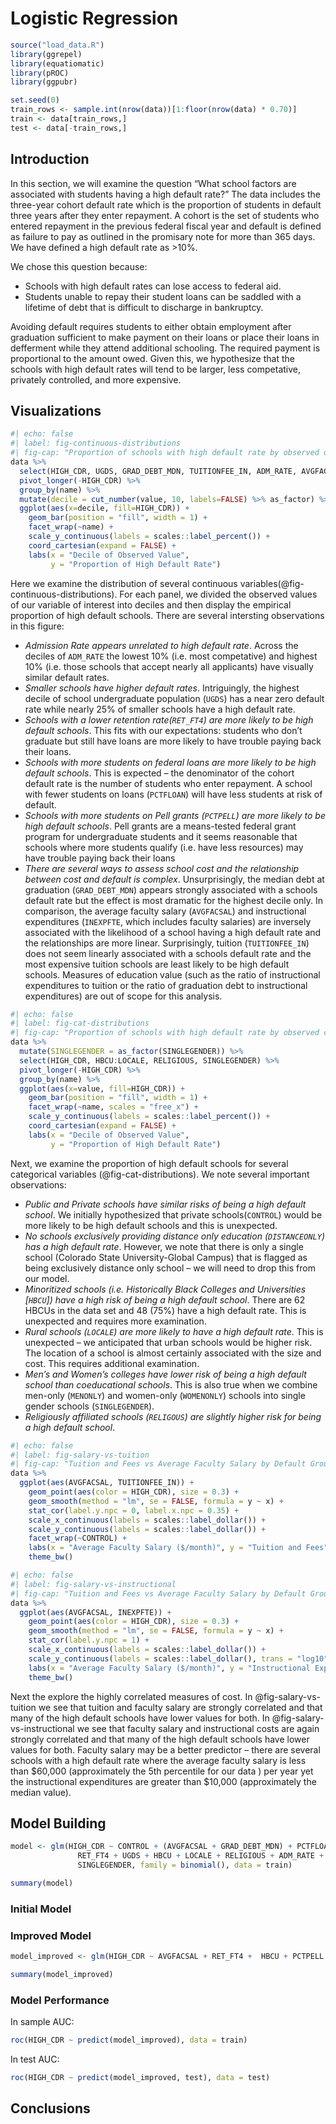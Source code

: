 # Logistic Regression
```r
source("load_data.R")
library(ggrepel)
library(equatiomatic)
library(pROC)
library(ggpubr)

set.seed(0)
train_rows <- sample.int(nrow(data))[1:floor(nrow(data) * 0.70)]
train <- data[train_rows,]
test <- data[-train_rows,]
```

## Introduction

In this section, we will examine the question "What school factors are associated with students having a high default rate?" The data  includes the three-year cohort default rate which is the proportion of students in default three years after they enter repayment. A cohort is the set of students who entered repayment in the previous federal fiscal year and default is defined as failure to pay as outlined in the promisary note for more than 365 days. We have defined a high default rate as >10%.  

We chose this question because:
  
  * Schools with high default rates can lose access to federal aid.
  * Students unable to repay their student loans can be saddled with a lifetime of debt that is difficult to discharge in bankruptcy.
  
Avoiding default requires students to either obtain employment after graduation sufficient to make payment on their loans or place their loans in defferment while they attend additional schooling. The required payment is proportional to the amount owed. Given this, we hypothesize that the schools with high default rates will tend to be larger, less competative, privately controlled, and more expensive. 

## Visualizations

```r
#| echo: false
#| label: fig-continuous-distributions
#| fig-cap: "Proportion of schools with high default rate by observed deciles"
data %>%
  select(HIGH_CDR, UGDS, GRAD_DEBT_MDN, TUITIONFEE_IN, ADM_RATE, AVGFACSAL, PCTFLOAN, PCTPELL, RET_FT4, INEXPFTE) %>%
  pivot_longer(-HIGH_CDR) %>%
  group_by(name) %>%
  mutate(decile = cut_number(value, 10, labels=FALSE) %>% as_factor) %>%
  ggplot(aes(x=decile, fill=HIGH_CDR)) + 
    geom_bar(position = "fill", width = 1) + 
    facet_wrap(~name) + 
    scale_y_continuous(labels = scales::label_percent()) + 
    coord_cartesian(expand = FALSE) +
    labs(x = "Decile of Observed Value",
         y = "Proportion of High Default Rate")
```
Here we examine the distribution of several continuous variables(@fig-continuous-distributions). For each panel, we divided the observed values of our variable of interest into deciles and then display the empirical proportion of high default schools. There are several intersting observations in this figure:

* *Admission Rate appears unrelated to high default rate*. Across the deciles of `ADM_RATE` the lowest 10% (i.e. most competative) and highest 10% (i.e. those schools that accept nearly all applicants) have visually similar default rates.
* *Smaller schools have higher default rates*. Intriguingly, the highest decile of school undergraduate population (`UGDS`) has a near zero default rate while nearly 25% of smaller schools have a high default rate.
* *Schools with a lower retention rate(`RET_FT4`) are more likely to be high default schools*. This fits with our expectations: students who don't graduate but still have loans are more likely to have trouble paying back their loans.
* *Schools with more students on federal loans are more likely to be high default schools*. This is expected -- the denominator of the cohort default rate is the number of students who enter repayment. A school with fewer students on loans (`PCTFLOAN`) will have less students at risk of default.
* *Schools with more students on Pell grants (`PCTPELL`) are more likely to be high default schools*. Pell grants are a means-tested federal grant program for undergraduate students and it seems reasonable that schools where more students qualify (i.e. have less resources) may have trouble paying back their loans
* *There are several ways to assess school cost and the relationship between cost and default is complex*. Unsurprisingly, the median debt at graduation (`GRAD_DEBT_MDN`) appears strongly associated with a schools default rate but the effect is most dramatic for the highest decile only. In comparison, the average faculty salary (`AVGFACSAL`) and instructional expenditures (`INEXPFTE`, which includes faculty salaries) are inversely associated with the likelihood of a school having a high default rate and the relationships are more linear. Surprisingly, tuition (`TUITIONFEE_IN`) does not seem linearly associated with a schools default rate and the most expensive tuition schools are least likely to be high default schools. Measures of education value (such as the ratio of instructional expenditures to tuition or the ratio of graduation debt to instructional expenditures) are out of scope for this analysis.

```r
#| echo: false
#| label: fig-cat-distributions
#| fig-cap: "Proportion of schools with high default rate by observed categorical values"
data %>%
  mutate(SINGLEGENDER = as_factor(SINGLEGENDER)) %>%
  select(HIGH_CDR, HBCU:LOCALE, RELIGIOUS, SINGLEGENDER) %>%
  pivot_longer(-HIGH_CDR) %>%
  group_by(name) %>%
  ggplot(aes(x=value, fill=HIGH_CDR)) + 
    geom_bar(position = "fill", width = 1) + 
    facet_wrap(~name, scales = "free_x") + 
    scale_y_continuous(labels = scales::label_percent()) + 
    coord_cartesian(expand = FALSE) +
    labs(x = "Decile of Observed Value",
         y = "Proportion of High Default Rate")
```
Next, we examine the proportion of high default schools for several categorical variables (@fig-cat-distributions). We note several important observations:

* *Public and Private schools have similar risks of being a high default school*. We initially hypothesized that private schools(`CONTROL`) would be more likely to be high default schools and this is unexpected.
* *No schools exclusively providing distance only education (`DISTANCEONLY`) has a high default rate*. However, we note that there is only a single school (Colorado State University-Global Campus) that is flagged as being exclusively distance only school -- we will need to drop this from our model.
* *Minoritized schools (i.e. Historically Black Colleges and Universities [`HBCU`]) have a high risk of being a high default school*. There are 62 HBCUs in the data set and 48 (75%) have a high default rate. This is unexpected and requires more examination.
* *Rural schools (`LOCALE`) are more likely to have a high default rate*. This is unexpected -- we anticipated that urban schools would be higher risk. The location of a school is almost certainly associated with the size and cost. This requires additional examination.
* *Men's and Women's colleges have lower risk of being a high default school than coeducational schools*. This is also true when we combine men-only (`MENONLY`) and women-only (`WOMENONLY`) schools into single gender schools (`SINGLEGENDER`). 
* *Religiously affiliated schools (`RELIGOUS`) are slightly higher risk for being a high default school*. 

```r
#| echo: false
#| label: fig-salary-vs-tuition
#| fig-cap: "Tuition and Fees vs Average Faculty Salary by Default Group and Control"
data %>% 
  ggplot(aes(AVGFACSAL, TUITIONFEE_IN)) + 
    geom_point(aes(color = HIGH_CDR), size = 0.3) +
    geom_smooth(method = "lm", se = FALSE, formula = y ~ x) + 
    stat_cor(label.y.npc = 0, label.x.npc = 0.35) + 
    scale_x_continuous(labels = scales::label_dollar()) + 
    scale_y_continuous(labels = scales::label_dollar()) + 
    facet_wrap(~CONTROL) +
    labs(x = "Average Faculty Salary ($/month)", y = "Tuition and Fees") + 
    theme_bw()
```
```r
#| echo: false
#| label: fig-salary-vs-instructional
#| fig-cap: "Tuition and Fees vs Average Faculty Salary by Default Group and Control"
data %>% 
  ggplot(aes(AVGFACSAL, INEXPFTE)) + 
    geom_point(aes(color = HIGH_CDR), size = 0.3) +
    geom_smooth(method = "lm", se = FALSE, formula = y ~ x) + 
    stat_cor(label.y.npc = 1) + 
    scale_x_continuous(labels = scales::label_dollar()) + 
    scale_y_continuous(labels = scales::label_dollar(), trans = "log10") + 
    labs(x = "Average Faculty Salary ($/month)", y = "Instructional Expeditures per FT Student") + 
    theme_bw()
```

Next the explore the highly correlated measures of cost. In @fig-salary-vs-tuition we see that tuition and faculty salary are strongly correlated and that many of the high default schools have lower values for both. In @fig-salary-vs-instructional we see that faculty salary and instructional costs are again strongly correlated and that many of the high default schools have lower values for both. Faculty salary may be a better predictor -- there are several schools with a high default rate where the average faculty salary is less than \$60,000 (approximately the 5th percentile for our data ) per year yet the instructional expenditures are greater than \$10,000 (approximately the median value).


## Model Building

```r
model <- glm(HIGH_CDR ~ CONTROL + (AVGFACSAL + GRAD_DEBT_MDN) + PCTFLOAN + PCTPELL +
               RET_FT4 + UGDS + HBCU + LOCALE + RELIGIOUS + ADM_RATE + 
               SINGLEGENDER, family = binomial(), data = train)

summary(model)
```

### Initial Model

### Improved Model

```r
model_improved <- glm(HIGH_CDR ~ AVGFACSAL + RET_FT4 +  HBCU + PCTPELL + GRAD_DEBT_MDN, family = binomial(), data = train)

summary(model_improved)
```


### Model Performance
In sample AUC:

```r
roc(HIGH_CDR ~ predict(model_improved), data = train)
```

In test AUC:

```r
roc(HIGH_CDR ~ predict(model_improved, test), data = test)
```
## Conclusions